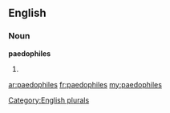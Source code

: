 ==English==

===Noun===
'''paedophiles'''

# {{plural of|[[paedophile]]}}

[[Category:English plurals]]

[[ar:paedophiles]]
[[fr:paedophiles]]
[[my:paedophiles]]